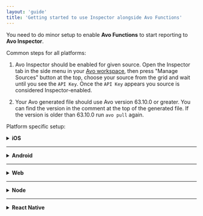 ```yaml
---
layout: 'guide'
title: 'Getting started to use Inspector alongside Avo Functions'
---
```



You need to do minor setup to enable **Avo Functions** to start reporting to **Avo Inspector**.

Common steps for all platforms:

1. Avo Inspector should be enabled for given source. Open <Link passHref href="/workspace/inspector"><a>the Inspector tab</a></Link> in the side menu in your [Avo workspace](https://www.avo.app/schemas/), then press "Manage Sources" button at the top, choose your source from the grid and wait until you see the `API Key`. Once the `API Key` appears you source is considered Inspector-enabled.

2. Your Avo generated file should use Avo version 63.10.0 or greater. You can find the version in the comment at the top of the generated file. If the version is older than 63.10.0 run `avo pull` again.

Platform specific setup:

<details>


<summary>
  <strong>iOS</strong>
</summary>
<p />
Avo Functions on iOS automatically report to Avo Inspector since Avo version >=
`63.10.0` and Inspector SDK version >= `1.2.0`.

> Make sure `AvoInspector` dependency in your podfile is equal or greater than `1.2.0`.

> You can use your own separate instance of Avo Inspector as <a
>   target="\_blank"
>   rel="noopener noreferrer"
>   href="https://github.com/avohq/ios-avo-inspector">described here</a> to analyze your tracking outside of Avo Functions, it will report the data correctly alongside the Avo Functions.

</details>


---

<details>
<summary><strong>Android</strong></summary>
<p/>
To enable Avo Functions to report to Avo Inspector automatically you would need to provide an instance of Avo Inspector, <a target="\_blank" rel="noopener noreferrer" href="https://github.com/avohq/android-avo-inspector">check the quick start guide for how to create one</a>, when initializing Avo and use Avo version >= `63.10.0` and Avo Inspector SDK version >= `1.2.0`.


> Make sure `com.github.avohq:android-avo-inspector` dependency in your build.gradle file is equal or greater than `1.2.0`.

> Generated Avo file exposes **avoInspectorApiKey** constant that contains your Inspector API key.

This is how your Avo initialization code should look like:

```kotlin
import app.avo.inspector.AvoInspector
import app.avo.inspector.AvoInspectorEnv

val inspector = AvoInspector(avoInspectorApiKey,
    application, AvoInspectorEnv.Dev)

Avo.initAvoWithInspector(inspector, ...)
```

```java
import app.avo.inspector.AvoInspector;
import app.avo.inspector.AvoInspectorEnv;

AvoInspector inspector = new AvoInspector(StaticAvo.avoInspectorApiKey, getApplication(), AvoInspectorEnv.Dev);

Avo.initAvoWithInspector(..., inspector);
```

> You can use the same instance of Avo Inspector to analyze your tracking outside of Avo Functions, it will report the data correctly alongside the Avo Functions.

</details>


---

<details>
<summary><strong>Web</strong></summary>
<p/>
To enable Avo Functions to report to Avo Inspector automatically you would need to provide an instance of Avo Inspector, <a target="\_blank" rel="noopener noreferrer" href="https://github.com/avohq/js-avo-inspector">check the quick start guide for how to create one</a>, when initializing Avo and use Avo version >= `63.10.0` and Avo Inspector SDK version >= `1.2.0`.


> `avo-inspector` dependency in your package.json file should be equal or greater than 1.2.0.

> Generated Avo file exposes **avoInspectorApiKey** constant that contains your Inspector API key.

This is how your Avo initialization code should look like:

```javascript
const Inspector = require("avo-inspector");

const inspector = new Inspector.AvoInspector({
  apiKey: Avo.avoInspectorApiKey,
  env: env.DEV,
  version: "1.0.0",
  appName: "My App"
});
Avo.initAvo( { env: env.DEV, inspector: inspector}, ...);
```

```typescript
import * as Inspector from "avo-inspector";

const inspector = new Inspector.AvoInspector({
  apiKey: Avo.avoInspectorApiKey,
  env: Inspector.AvoInspectorEnv.Dev,
  version: "1.0.0",
  appName: "My App"
});
Avo.initAvo({ env: Avo.AvoEnv.Dev, inspector: inspector }, ...);
```

> You can use the same instance of Avo Inspector to analyze your tracking outside of Avo Functions, it will report the data correctly alongside the Avo Functions.

</details>

---

<details>
<summary><strong>Node</strong></summary>
<p/>
To enable Avo Functions to report to Avo Inspector automatically you would need to provide an instance of Avo Inspector, <a target="\_blank" rel="noopener noreferrer" href="https://github.com/avohq/node-avo-inspector">check the quick start guide for how to create one</a>, when initializing Avo and use Avo version >= `71.34.0` and Avo Inspector SDK version >= `0.1.0`.


> `node-avo-inspector` dependency in your package.json file should be equal or greater than 0.1.0.

> Generated Avo file exposes **avoInspectorApiKey** constant that contains your Inspector API key.

This is how your Avo initialization code should look like:

```javascript
const Inspector = require("node-avo-inspector");

const inspector = new Inspector.AvoInspector({
  apiKey: Avo.avoInspectorApiKey,
  env: env.DEV,
  version: "1.0.0",
  appName: "My App"
});
Avo.initAvo( { env: env.DEV, inspector: inspector}, ...);
```

```typescript
import * as Inspector from "node-avo-inspector";

const inspector = new Inspector.AvoInspector({
  apiKey: Avo.avoInspectorApiKey,
  env: Inspector.AvoInspectorEnv.Dev,
  version: "1.0.0",
  appName: "My App"
});
Avo.initAvo({ env: Avo.AvoEnv.Dev, inspector: inspector }, ...);
```

> You can use the same instance of Avo Inspector to analyze your tracking outside of Avo Functions, it will report the data correctly alongside the Avo Functions.

</details>

---

<details>
<summary><strong>React Native</strong></summary>
<p/>
To enable Avo Functions to report to Avo Inspector automatically you would need to provide an instance of Avo Inspector, <a target="\_blank" rel="noopener noreferrer"
  href="https://github.com/avohq/js-avo-inspector/tree/react-native-node-package">check the quick start guide for how to create one</a>, when initializing Avo and use Avo version >= `63.10.0` and Avo Inspector SDK version >= `1.2.0`.


> `react-native-avo-inspector` dependency in your package.json file should be equal or greater than 1.2.0.

> Generated Avo file exposes **avoInspectorApiKey** constant that contains your Inspector API key.

This is how your Avo initialization code should look like:

```javascript
const Inspector = require("react-native-avo-inspector/dist-native");

const inspector = new Inspector.AvoInspector({
  apiKey: Avo.avoInspectorApiKey,
  env: env.DEV,
  version: "1.0.0",
  appName: "My App"
});
Avo.initAvo( { env: env.DEV, inspector: inspector}, ...);
```

```typescript
import * as Inspector from "react-native-avo-inspector/dist-native";

const inspector = new Inspector.AvoInspector({
  apiKey: Avo.avoInspectorApiKey,
  env: Inspector.AvoInspectorEnv.Dev,
  version: "1.0.0",
  appName: "My App"
});
Avo.initAvo({ env: Avo.AvoEnv.Dev, inspector: inspector }, ...);
```

> You can use the same instance of Avo Inspector to analyze your tracking outside of Avo Functions, it will report the data correctly alongside the Avo Functions.

</details>

